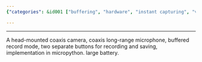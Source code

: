 ```yaml
---
{"categories": &id001 ["buffering", "hardware", "instant capturing", "video capturing"], "category": "Wearable Devices", "date": "2022-06-07 03:55:41", "description": "This device allows you to capture fun moments by using a head-mounted coaxial camera and long-range microphone. It offers buffered recording mode, separate buttons for recording and saving, is implemented with Micropython, has a large battery, and is designed for enjoyment.", "tags": *id001, "title": "Hardware For Fun Moment Capturing"}

---
```


------

A head-mounted coaxis camera, coaxis long-range microphone, buffered record mode, two separate buttons for recording and saving, implementation in micropython. large battery.


